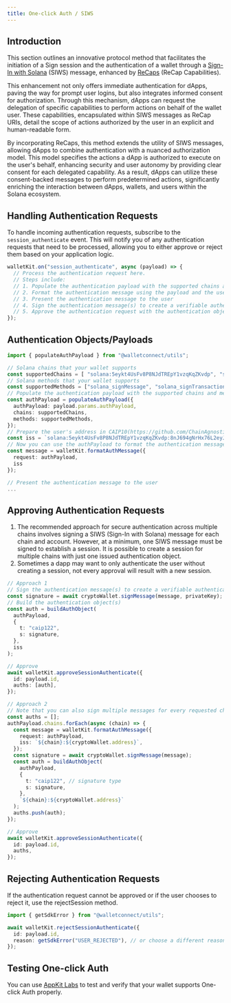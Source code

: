 ```yaml
---
title: One-click Auth / SIWS
---
```


## Introduction

This section outlines an innovative protocol method that facilitates the initiation of a Sign session and the authentication of a wallet through a [Sign-In with Solana](https://github.com/phantom/sign-in-with-solana) (SIWS) message, enhanced by [ReCaps](https://eips.ethereum.org/EIPS/eip-5573) (ReCap Capabilities).

This enhancement not only offers immediate authentication for dApps, paving the way for prompt user logins, but also integrates informed consent for authorization. Through this mechanism, dApps can request the delegation of specific capabilities to perform actions on behalf of the wallet user. These capabilities, encapsulated within SIWS messages as ReCap URIs, detail the scope of actions authorized by the user in an explicit and human-readable form.

By incorporating ReCaps, this method extends the utility of SIWS messages, allowing dApps to combine authentication with a nuanced authorization model. This model specifies the actions a dApp is authorized to execute on the user's behalf, enhancing security and user autonomy by providing clear consent for each delegated capability. As a result, dApps can utilize these consent-backed messages to perform predetermined actions, significantly enriching the interaction between dApps, wallets, and users within the Solana ecosystem.

## Handling Authentication Requests

To handle incoming authentication requests, subscribe to the `session_authenticate` event. This will notify you of any authentication requests that need to be processed, allowing you to either approve or reject them based on your application logic.

```typescript
walletKit.on("session_authenticate", async (payload) => {
  // Process the authentication request here.
  // Steps include:
  // 1. Populate the authentication payload with the supported chains and methods
  // 2. Format the authentication message using the payload and the user's account
  // 3. Present the authentication message to the user
  // 4. Sign the authentication message(s) to create a verifiable authentication object(s)
  // 5. Approve the authentication request with the authentication object(s)
});
```

## Authentication Objects/Payloads

```typescript
import { populateAuthPayload } from "@walletconnect/utils";

// Solana chains that your wallet supports
const supportedChains = [ "solana:5eykt4UsFv8P8NJdTREpY1vzqKqZKvdp", "solana:4sGjMW1sUnHzSxGspuhpqLDx6wiyjNtZ" ]
// Solana methods that your wallet supports
const supportedMethods = ["solana_signMessage", "solana_signTransaction"];
// Populate the authentication payload with the supported chains and methods
const authPayload = populateAuthPayload({
  authPayload: payload.params.authPayload,
  chains: supportedChains,
  methods: supportedMethods,
});
// Prepare the user's address in CAIP10(https://github.com/ChainAgnostic/CAIPs/blob/main/CAIPs/caip-10.md) format
const iss = `solana:5eykt4UsFv8P8NJdTREpY1vzqKqZKvdp:8nJ694gNrHx76L2eyJzQw7JBGRoW8Fdtrxf588pEqyYh`;
// Now you can use the authPayload to format the authentication message
const message = walletKit.formatAuthMessage({
  request: authPayload,
  iss
});

// Present the authentication message to the user
...
```

## Approving Authentication Requests

<Note>

1. The recommended approach for secure authentication across multiple chains involves signing a SIWS (Sign-In with Solana) message for each chain and account. However, at a minimum, one SIWS message must be signed to establish a session. It is possible to create a session for multiple chains with just one issued authentication object.
2. Sometimes a dapp may want to only authenticate the user without creating a session, not every approval will result with a new session.

</Note>

```typescript
// Approach 1
// Sign the authentication message(s) to create a verifiable authentication object(s)
const signature = await cryptoWallet.signMessage(message, privateKey);
// Build the authentication object(s)
const auth = buildAuthObject(
  authPayload,
  {
    t: "caip122",
    s: signature,
  },
  iss
);

// Approve
await walletKit.approveSessionAuthenticate({
  id: payload.id,
  auths: [auth],
});

// Approach 2
// Note that you can also sign multiple messages for every requested chain/address pair
const auths = [];
authPayload.chains.forEach(async (chain) => {
  const message = walletKit.formatAuthMessage({
    request: authPayload,
    iss: `${chain}:${cryptoWallet.address}`,
  });
  const signature = await cryptoWallet.signMessage(message);
  const auth = buildAuthObject(
    authPayload,
    {
      t: "caip122", // signature type
      s: signature,
    },
    `${chain}:${cryptoWallet.address}`
  );
  auths.push(auth);
});

// Approve
await walletKit.approveSessionAuthenticate({
  id: payload.id,
  auths,
});
```

## Rejecting Authentication Requests

If the authentication request cannot be approved or if the user chooses to reject it, use the rejectSession method.

```typescript
import { getSdkError } from "@walletconnect/utils";

await walletKit.rejectSessionAuthenticate({
  id: payload.id,
  reason: getSdkError("USER_REJECTED"), // or choose a different reason if applicable
});
```

## Testing One-click Auth

You can use [AppKit Labs](https://appkit-lab.reown.com/appkit/?name=solana-siws) to test and verify that your wallet supports One-click Auth properly.

<Card
  title="Test One-click Auth"
  href="https://appkit-lab.reown.com/appkit/?name=solana-siws"
/>
